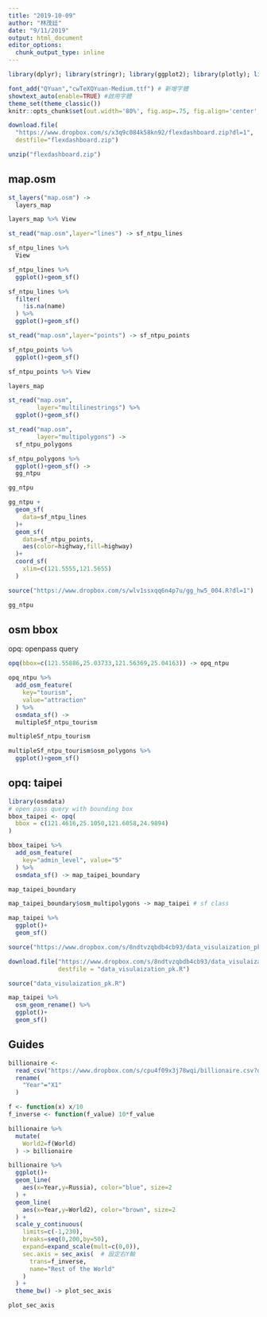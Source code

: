 ```yaml
---
title: "2019-10-09"
author: "林茂廷"
date: "9/11/2019"
output: html_document
editor_options: 
  chunk_output_type: inline
---
```


```r
library(dplyr); library(stringr); library(ggplot2); library(plotly); library(lubridate); library(readr); library(tidyr); library(showtext); library(colorspace); library(scales); library(magick); library(sf); library(rmapshaper); library(osmdata); library(plotly); library(leaflet); 

font_add("QYuan","cwTeXQYuan-Medium.ttf") # 新增字體
showtext_auto(enable=TRUE) #啟用字體
theme_set(theme_classic())
knitr::opts_chunk$set(out.width='80%', fig.asp=.75, fig.align='center', fig.showtext=T)
```

```r
download.file(
  "https://www.dropbox.com/s/x3q9c084k58kn92/flexdashboard.zip?dl=1",
  destfile="flexdashboard.zip")

unzip("flexdashboard.zip")
```

## map.osm

```r
st_layers("map.osm") ->
  layers_map 

layers_map %>% View
```

```r
st_read("map.osm",layer="lines") -> sf_ntpu_lines
```

```r
sf_ntpu_lines %>%
  View
```

```r
sf_ntpu_lines %>%
  ggplot()+geom_sf()
```

```r
sf_ntpu_lines %>%
  filter(
    !is.na(name)
  ) %>%
  ggplot()+geom_sf()
```

```r
st_read("map.osm",layer="points") -> sf_ntpu_points
```

```r
sf_ntpu_points %>%
  ggplot()+geom_sf()
```

```r
sf_ntpu_points %>% View
```

```r
layers_map 
```

```r
st_read("map.osm",
        layer="multilinestrings") %>%
  ggplot()+geom_sf()
```

```r
st_read("map.osm",
        layer="multipolygons") ->
  sf_ntpu_polygons

sf_ntpu_polygons %>%
  ggplot()+geom_sf() ->
  gg_ntpu

gg_ntpu
```

```r
gg_ntpu +
  geom_sf(
    data=sf_ntpu_lines
  )+
  geom_sf(
    data=sf_ntpu_points,
    aes(color=highway,fill=highway)
  )+
  coord_sf(
    xlim=c(121.5555,121.5655)
  )
```

```r
source("https://www.dropbox.com/s/wlv1ssxqq6n4p7u/gg_hw5_004.R?dl=1")
```

```r
gg_ntpu
```

## osm bbox

opq: openpass query
```r
opq(bbox=c(121.55886,25.03733,121.56369,25.04163)) -> opq_ntpu
```

```r
opq_ntpu %>%
  add_osm_feature(
    key="tourism",
    value="attraction"
  ) %>%
  osmdata_sf() ->
  multipleSf_ntpu_tourism

multipleSf_ntpu_tourism 
```


```r
multipleSf_ntpu_tourism$osm_polygons %>%
  ggplot()+geom_sf()
```

## opq: taipei

```r
library(osmdata)
# open pass query with bounding box
bbox_taipei <- opq(
  bbox = c(121.4616,25.1050,121.6058,24.9894) 
) 
```

```r
bbox_taipei %>%
  add_osm_feature(
    key="admin_level", value="5"
  ) %>%
  osmdata_sf() -> map_taipei_boundary

map_taipei_boundary  
```

```r
map_taipei_boundary$osm_multipolygons -> map_taipei # sf class
```

```r
map_taipei %>%
  ggplot()+
  geom_sf()
```

```r
source("https://www.dropbox.com/s/8ndtvzqbdb4cb93/data_visulaization_pk.R?dl=1")
```

```r
download.file("https://www.dropbox.com/s/8ndtvzqbdb4cb93/data_visulaization_pk.R?dl=1",
              destfile = "data_visulaization_pk.R")
```

```r
source("data_visulaization_pk.R")
```


```r
map_taipei %>%
  osm_geom_rename() %>%
  ggplot()+
  geom_sf()
```

## Guides

```r
billionaire <- 
  read_csv("https://www.dropbox.com/s/cpu4f09x3j78wqi/billionaire.csv?dl=1") %>%
  rename(
    "Year"="X1"
  )
```

```r
f <- function(x) x/10
f_inverse <- function(f_value) 10*f_value
```

```r
billionaire %>%
  mutate(
    World2=f(World)
  ) -> billionaire
```

```r
billionaire %>%
  ggplot()+
  geom_line(
    aes(x=Year,y=Russia), color="blue", size=2
  ) +
  geom_line(
    aes(x=Year,y=World2), color="brown", size=2
  ) + 
  scale_y_continuous(
    limits=c(-1,230),
    breaks=seq(0,200,by=50),
    expand=expand_scale(mult=c(0,0)),
    sec.axis = sec_axis(  # 設定右Y軸
      trans=f_inverse,
      name="Rest of the World"
    )
  ) +
  theme_bw() -> plot_sec_axis 

plot_sec_axis
```

